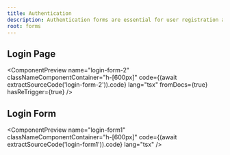 ```yaml
---
title: Authentication
description: Authentication forms are essential for user registration and login. They help secure your application and manage user access.
root: forms
---
```



## Login Page

<ComponentPreview
  name="login-form-2"
  classNameComponentContainer="h-[600px]"
  code={(await extractSourceCode('login-form-2')).code}
  lang="tsx"
  fromDocs={true}
  hasReTrigger={true}
/>

## Login Form

<ComponentPreview
  name="login-form1"
  classNameComponentContainer="h-[600px]"
  code={(await extractSourceCode('login-form1')).code}
  lang="tsx"
/>